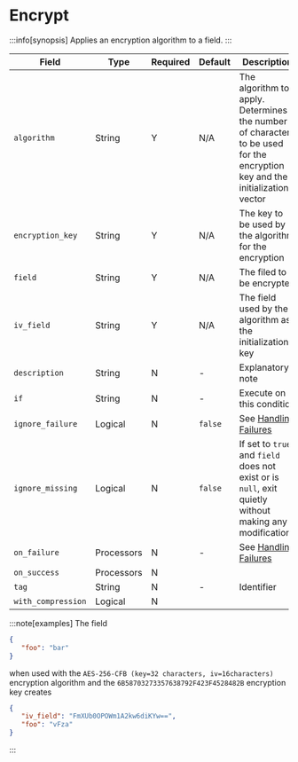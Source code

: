 # Encrypt

:::info[synopsis]
Applies an encryption algorithm to a field.
:::

|Field|Type|Required|Default|Description|
|---|---|---|---|---|
|`algorithm`|String|Y|N/A|The algorithm to apply. Determines the number of characters to be used for the encryption key and the initialization vector|
|`encryption_key`|String|Y|N/A|The key to be used by the algorithm for the encryption|
|`field`|String|Y|N/A|The filed to be encrypted|
|`iv_field`|String|Y|N/A|The field used by the algorithm as the initialization key|
|`description`|String|N|-|Explanatory note|
|`if`|String|N|-|Execute on this condition|
|`ignore_failure`|Logical|N|`false`|See [Handling Failures](../handling-failures.mdx)|
|`ignore_missing`|Logical|N|`false`|If set to `true` and `field` does not exist or is `null`, exit quietly without making any modifications|
|`on_failure`|Processors|N|-|See [Handling Failures](../handling-failures.mdx)|
|`on_success`|Processors|N|||
|`tag`|String|N|-|Identifier|
|`with_compression`|Logical|N|||

:::note[examples]
The field

```json
{
   "foo": "bar"
}
```

when used with the `AES-256-CFB (key=32 characters, iv=16characters)` encryption algorithm and the `6B58703273357638792F423F4528482B` encryption key creates

```json
{
   "iv_field": "FmXUb0OPOWm1A2kw6diKYw==",
   "foo": "vFza"
}
```
:::
